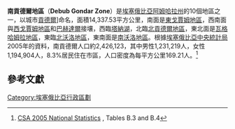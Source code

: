 '''南貢德爾地區'''（'''Debub Gondar Zone'''）是[[埃塞俄比亞|埃塞俄比亞]][[阿姆哈拉州|阿姆哈拉州]]的10個地區之一，以城市[[貢德爾|貢德爾]]]命名，面積14,337.53平方公里，南面是[[東戈賈姆地區|東戈賈姆地區]]，西南面與[[西戈賈姆地區|西戈賈姆地區]]和[[巴赫達爾|巴赫達爾]]接壤，西臨[[塔納湖|塔納湖]]，北臨[[北貢德爾地區|北貢德爾地區]]，東北面是[[瓦格哈姆拉地區|瓦格哈姆拉地區]]，東臨[[北沃洛地區|北沃洛地區]]，東南面是[[南沃洛地區|南沃洛地區]]。根據[[埃塞俄比亞中央統計局|埃塞俄比亞中央統計局]]2005年的資料，南貢德爾人口約2,426,123，其中男性1,231,219人，女性1,194,904人，8.3%居民住在市區，人口密度為每平方公里169.21人。<ref>[http://www.csa.gov.et/surveys/National%20statistics/national%20statistics%202005/Population.pdf CSA 2005 National Statistics] {{Wayback|url=http://www.csa.gov.et/surveys/National%20statistics/national%20statistics%202005/Population.pdf |date=20091113212038 }}, Tables B.3 and B.4</ref>

== 參考文獻 ==
{{Reflist}}

{{Amhara divisions}}

[[Category:埃塞俄比亞行政區劃|Category:埃塞俄比亞行政區劃]]


{{Ethiopia-stub}}